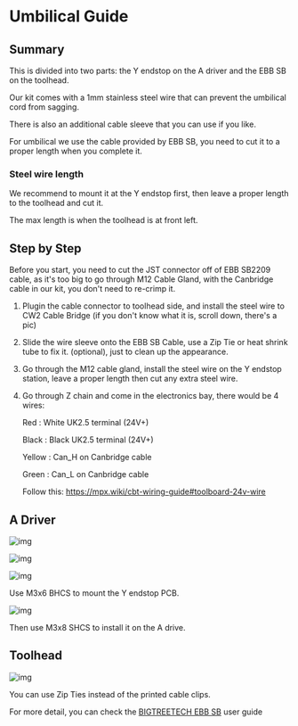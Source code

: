 # Umbilical Guide

## Summary
This is divided into two parts: the Y endstop on the A driver and the EBB SB on the toolhead.

Our kit comes with a 1mm stainless steel wire that can prevent the umbilical cord from sagging.

There is also an additional cable sleeve that you can use if you like.

For umbilical we use the cable provided by EBB SB, you need to cut it to a proper length when you complete it. 

### Steel wire length

We recommend to mount it at the Y endstop first, then leave a proper length to the toolhead and cut it.

The max length is when the toolhead is at front left. 



## Step by Step
Before you start, you need to cut the JST connector off of EBB SB2209 cable, as it's too big to go through M12 Cable Gland, with the Canbridge cable in our kit, you don't need to re-crimp it.

1. Plugin the cable connector to toolhead side, and install the steel wire to CW2 Cable Bridge (if you don't know what it is, scroll down, there's a pic)

2. Slide the wire sleeve onto the EBB SB Cable, use a Zip Tie or heat shrink tube to fix it. (optional), just to clean up the appearance.

3. Go through the M12 cable gland, install the steel wire on the Y endstop station, leave a proper length then cut any extra steel wire.

4. Go through Z chain and come in the electronics bay, there would be 4 wires:

   Red : White UK2.5 terminal (24V+)

   Black : Black UK2.5 terminal (24V+)

   Yellow : Can_H on Canbridge cable

   Green : Can_L on Canbridge cable

   Follow this: https://mpx.wiki/cbt-wiring-guide#toolboard-24v-wire


## A Driver

![img](https://img.mpx.wiki/i/2023/12/03/656b78cae9471.webp)

![img](https://img.mpx.wiki/i/2023/12/03/656b78cae6433.webp)

![img](https://img.mpx.wiki/i/2023/12/03/656b78c96e866.webp)

Use M3x6 BHCS to mount the Y endstop PCB.

![img](https://img.mpx.wiki/i/2023/12/03/656b78cb74339.webp)

Then use M3x8 SHCS to install it on the A drive.

## Toolhead

![img](https://img.mpx.wiki/i/2023/12/03/656b78cbe7743.webp)

You can use Zip Ties instead of the printed cable clips.

For more detail, you can check the [BIGTREETECH EBB SB](https://github.com/bigtreetech/EBB/blob/master/EBB%20SB2240_2209%20CAN/Build%20Guide/EBB%20SB2240%202209%20CAN%20v1.0%20Build%20Guide.pdf) user guide
